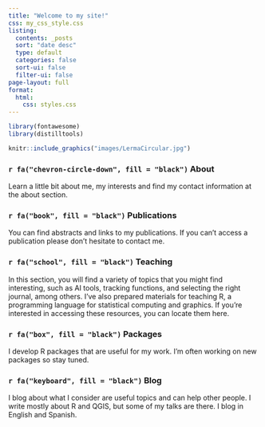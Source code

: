 ```yaml
---
title: "Welcome to my site!"
css: my_css_style.css
listing:
  contents: _posts
  sort: "date desc"
  type: default
  categories: false
  sort-ui: false
  filter-ui: false
page-layout: full
format:
  html:
    css: styles.css
---
```


```r
library(fontawesome)
library(distilltools)
```

```r
knitr::include_graphics("images/LermaCircular.jpg")
```

### `r fa("chevron-circle-down", fill = "black")` **About**

Learn a little bit about me, my interests and find my contact information at the about section. <br>

### `r fa("book", fill = "black")` **Publications**

You can find abstracts and links to my publications. If you can't access a publication please don't hesitate to contact me. <br>

### `r fa("school", fill = "black")` **Teaching**

In this section, you will find a variety of topics that you might find interesting, such as AI tools, tracking functions, and selecting the right journal, among others. I've also prepared materials for teaching R, a programming language for statistical computing and graphics. If you're interested in accessing these resources, you can locate them here. <br>

### `r fa("box", fill = "black")` **Packages**

I develop R packages that are useful for my work. I'm often working on new packages so stay tuned. <br>

### `r fa("keyboard", fill = "black")` **Blog**

I blog about what I consider are useful topics and can help other people. I write mostly about R and QGIS, but some of my talks are there. I blog in English and Spanish. <br>

